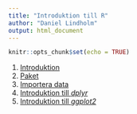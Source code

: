```yaml
---
title: "Introduktion till R"
author: "Daniel Lindholm"
output: html_document
---
```


```r
knitr::opts_chunk$set(echo = TRUE)
```

1. [Introduktion](introduktion.html)
2. [Paket](paket.html)
3. [Importera data](importera_data.html)
4. [Introduktion till _dplyr_](dplyr.html)
5. [Introduktion till _ggplot2_](ggplot.html)